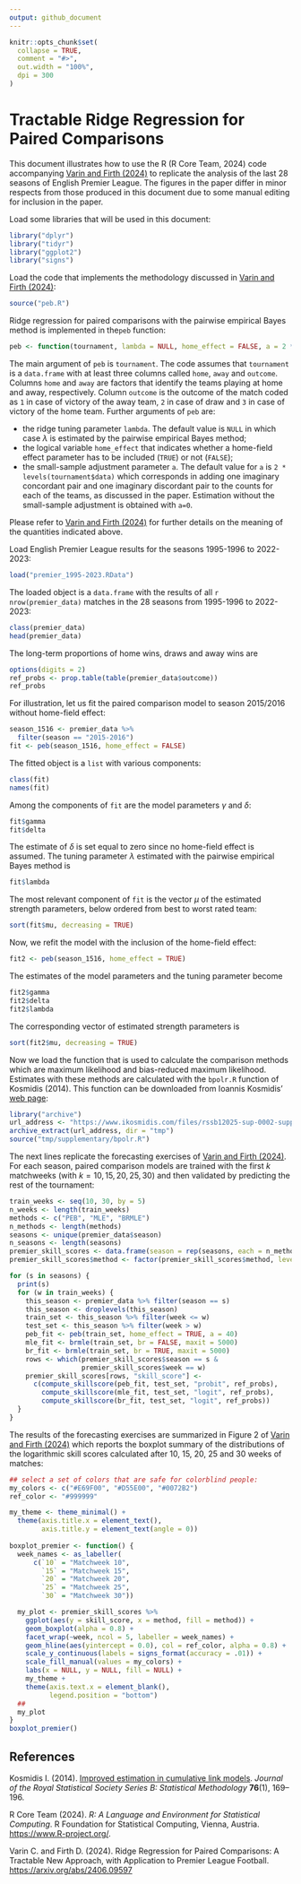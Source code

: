 ```yaml
---
output: github_document
---
```


<!-- README.md is generated from README.Rmd. Please edit that file -->


```r
knitr::opts_chunk$set(
  collapse = TRUE,
  comment = "#>",
  out.width = "100%",
  dpi = 300
)
```

# Tractable Ridge Regression for Paired Comparisons

This document illustrates how to use the R (R Core Team, 2024) code accompanying [Varin and Firth (2024)](https://arxiv.org/abs/2406.09597) to replicate the analysis of the last 28 seasons of English Premier League. The figures in the paper differ in minor respects from those produced in this document due to some manual editing for inclusion in the paper.

<!-- badges: start -->
<!-- badges: end -->

Load some libraries that will be used in this document:
```r
library("dplyr")
library("tidyr")
library("ggplot2")
library("signs")
```

Load the code that implements the methodology discussed in [Varin and Firth (2024)](https://arxiv.org/abs/2406.09597):
```r
source("peb.R")
```

Ridge regression for paired comparisons with the pairwise empirical Bayes method is implemented in the`peb` function:
```r
peb <- function(tournament, lambda = NULL, home_effect = FALSE, a = 2 * nlevels(tournament$home), eps = 1e-4, ...)
```
The main argument of `peb` is `tournament`. The code assumes that `tournament` is a `data.frame` with at least three columns called `home`, `away` and `outcome`. Columns `home` and `away` are factors that identify the teams playing at home and away, respectively. Column `outcome` is the outcome of the match coded as `1` in case of victory of the away team, `2` in case of draw and `3` in case of victory of the home team. Further arguments of `peb` are:

- the ridge tuning parameter `lambda`. The default value is `NULL` in which case $\lambda$ is estimated by the pairwise empirical Bayes method;
- the logical variable `home_effect` that indicates whether a home-field effect parameter has to be included (`TRUE`) or not (`FALSE`);
- the small-sample adjustment parameter `a`. The default value for `a` is `2 * levels(tournament$data)` which corresponds in adding one imaginary concordant pair and one imaginary discordant pair to the counts for each of the teams, as discussed in the paper. Estimation without the small-sample adjustment is obtained with `a=0`.

Please refer to [Varin and Firth (2024)](https://arxiv.org/abs/2406.09597) for further details on the meaning of the quantities indicated above.

Load English Premier League results for the seasons 1995-1996 to 2022-2023:
```r
load("premier_1995-2023.RData")
```

The loaded object is a `data.frame` with the results of all `r nrow(premier_data)` matches in the 28 seasons from 1995-1996 to 2022-2023:
```r
class(premier_data)
head(premier_data)
```
The long-term proportions of home wins, draws and away wins are
```r
options(digits = 2)
ref_probs <- prop.table(table(premier_data$outcome))
ref_probs
```

For illustration, let us fit the paired comparison model to season 2015/2016 without home-field effect:
```r
season_1516 <- premier_data %>%
  filter(season == "2015-2016") 
fit <- peb(season_1516, home_effect = FALSE)
```
The fitted object is a `list` with various components:
```r
class(fit)
names(fit)
```
Among the components of `fit` are the model parameters $\gamma$ and $\delta$:
```r
fit$gamma
fit$delta
```
The estimate of $\delta$ is set equal to zero since no home-field effect is assumed.
The tuning parameter $\lambda$ estimated with the pairwise empirical Bayes method is
```r
fit$lambda
```
The most relevant component of `fit` is the vector $\mu$ of the estimated strength parameters, below ordered from best to worst rated team:
```r
sort(fit$mu, decreasing = TRUE)
```
Now, we refit the model with the inclusion of the home-field effect:
```r
fit2 <- peb(season_1516, home_effect = TRUE)
```
The estimates of the model parameters and the tuning parameter become
```r
fit2$gamma
fit2$delta
fit2$lambda
```
The corresponding vector of estimated strength parameters is
```r
sort(fit2$mu, decreasing = TRUE)
```

Now we load the function that is used to calculate the comparison methods which are maximum likelihood and bias-reduced maximum likelihood. Estimates with these methods are calculated with the `bpolr.R` function of Kosmidis (2014). This function can be downloaded from Ioannis Kosmidis' [web page](https://www.ikosmidis.com/):
```r
library("archive")
url_address <- "https://www.ikosmidis.com/files/rssb12025-sup-0002-supplementary-materials-ikosmidis.zip"
archive_extract(url_address, dir = "tmp")
source("tmp/supplementary/bpolr.R")
```

The next lines replicate the forecasting exercises of [Varin and Firth (2024)](https://arxiv.org/abs/2406.09597). For each season, paired comparison models are trained with the first $k$ matchweeks (with $k=10, 15, 20, 25, 30$) and then validated by predicting the rest of the tournament:
```r
train_weeks <- seq(10, 30, by = 5)
n_weeks <- length(train_weeks)
methods <- c("PEB", "MLE", "BRMLE")
n_methods <- length(methods)
seasons <- unique(premier_data$season)
n_seasons <- length(seasons)
premier_skill_scores <- data.frame(season = rep(seasons, each = n_methods * n_weeks), week = rep(rep(train_weeks, each = n_methods, n_seasons)), skill_score = NA, method = rep(rep(methods, n_seasons), n_weeks))
premier_skill_scores$method <- factor(premier_skill_scores$method, levels = c("MLE", "BRMLE", "PEB"))

for (s in seasons) {
  print(s)
  for (w in train_weeks) {
    this_season <- premier_data %>% filter(season == s)
    this_season <- droplevels(this_season)
    train_set <- this_season %>% filter(week <= w)
    test_set <- this_season %>% filter(week > w)
    peb_fit <- peb(train_set, home_effect = TRUE, a = 40)
    mle_fit <- brmle(train_set, br = FALSE, maxit = 5000)
    br_fit <- brmle(train_set, br = TRUE, maxit = 5000)
    rows <- which(premier_skill_scores$season == s & 
                  premier_skill_scores$week == w)
    premier_skill_scores[rows, "skill_score"] <- 
      c(compute_skillscore(peb_fit, test_set, "probit", ref_probs),
        compute_skillscore(mle_fit, test_set, "logit", ref_probs),
        compute_skillscore(br_fit, test_set, "logit", ref_probs))
  }
}
```

The results of the forecasting exercises are summarized in Figure 2 of [Varin and Firth (2024)](https://arxiv.org/abs/2406.09597) which reports the boxplot summary of the distributions of the logarithmic skill scores calculated after 10, 15, 20, 25 and 30 weeks of matches:
```r
## select a set of colors that are safe for colorblind people:
my_colors <- c("#E69F00", "#D55E00", "#0072B2")
ref_color <- "#999999"

my_theme <- theme_minimal() +
  theme(axis.title.x = element_text(),
        axis.title.y = element_text(angle = 0))
    
boxplot_premier <- function() {
  week_names <- as_labeller(
      c(`10` = "Matchweek 10", 
        `15` = "Matchweek 15",
        `20` = "Matchweek 20", 
        `25` = "Matchweek 25",
        `30` = "Matchweek 30"))

  my_plot <- premier_skill_scores %>% 
    ggplot(aes(y = skill_score, x = method, fill = method)) +
    geom_boxplot(alpha = 0.8) +
    facet_wrap(~week, ncol = 5, labeller = week_names) + 
    geom_hline(aes(yintercept = 0.0), col = ref_color, alpha = 0.8) +
    scale_y_continuous(labels = signs_format(accuracy = .01)) +
    scale_fill_manual(values = my_colors) +
    labs(x = NULL, y = NULL, fill = NULL) + 
    my_theme +
    theme(axis.text.x = element_blank(), 
          legend.position = "bottom")
  ## 
  my_plot
}
boxplot_premier() 
```

## References
 
Kosmidis I. (2014). [Improved estimation in cumulative link models](https://academic.oup.com/jrsssb/article/76/1/169/7075945). *Journal of the Royal Statistical Society Series B: Statistical Methodology* **76**(1), 169--196.

R Core Team (2024). *R: A Language and Environment for Statistical Computing*. R Foundation for Statistical Computing, Vienna, Austria. <https://www.R-project.org/>.


Varin C. and Firth D. (2024). Ridge Regression for Paired Comparisons: A Tractable New Approach, with Application to Premier League Football. <https://arxiv.org/abs/2406.09597>
